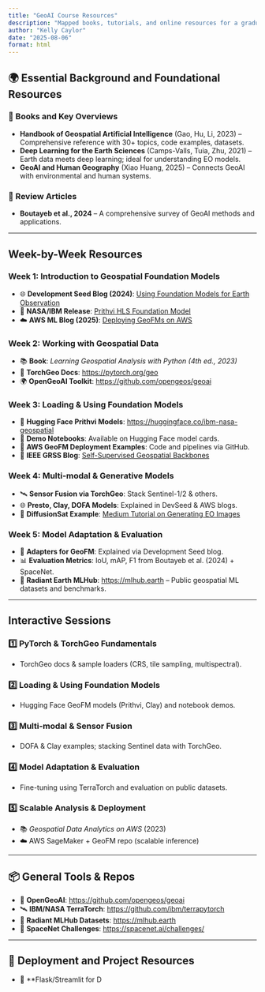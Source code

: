 ```yaml
---
title: "GeoAI Course Resources"
description: "Mapped books, tutorials, and online resources for a graduate research seminar on GeoAI"
author: "Kelly Caylor"
date: "2025-08-06"
format: html
---
```


## 🌍 Essential Background and Foundational Resources

### 📘 Books and Key Overviews
- **Handbook of Geospatial Artificial Intelligence** (Gao, Hu, Li, 2023) – Comprehensive reference with 30+ topics, code examples, datasets.
- **Deep Learning for the Earth Sciences** (Camps-Valls, Tuia, Zhu, 2021) – Earth data meets deep learning; ideal for understanding EO models.
- **GeoAI and Human Geography** (Xiao Huang, 2025) – Connects GeoAI with environmental and human systems.

### 📄 Review Articles
- **Boutayeb et al., 2024** – A comprehensive survey of GeoAI methods and applications.

---

## Week-by-Week Resources

### Week 1: Introduction to Geospatial Foundation Models
- 🌐 **Development Seed Blog (2024)**: [Using Foundation Models for Earth Observation](https://developmentseed.org/blog/2024/11/15/geoai-foundation-models/)
- 🚀 **NASA/IBM Release**: [Prithvi HLS Foundation Model](https://www.earthdata.nasa.gov/news/geoai-foundation-model)
- ☁️ **AWS ML Blog (2025)**: [Deploying GeoFMs on AWS](https://aws.amazon.com/blogs/machine-learning/revolutionizing-earth-observation-with-foundation-models/)

### Week 2: Working with Geospatial Data
- 📚 **Book**: *Learning Geospatial Analysis with Python (4th ed., 2023)*
- 🧰 **TorchGeo Docs**: [https://pytorch.org/geo](https://pytorch.org/geo)
- 🌍 **OpenGeoAI Toolkit**: [https://github.com/opengeos/geoai](https://github.com/opengeos/geoai)

### Week 3: Loading & Using Foundation Models
- 🤗 **Hugging Face Prithvi Models**: [https://huggingface.co/ibm-nasa-geospatial](https://huggingface.co/ibm-nasa-geospatial)
- 📓 **Demo Notebooks**: Available on Hugging Face model cards.
- 🧪 **AWS GeoFM Deployment Examples**: Code and pipelines via GitHub.
- 🧠 **IEEE GRSS Blog**: [Self-Supervised Geospatial Backbones](https://grss-ieee.org/blog/2023/04/self-supervised-backbones/)

### Week 4: Multi-modal & Generative Models
- 🛰️ **Sensor Fusion via TorchGeo**: Stack Sentinel-1/2 & others.
- 🌐 **Presto, Clay, DOFA Models**: Explained in DevSeed & AWS blogs.
- 🧪 **DiffusionSat Example**: [Medium Tutorial on Generating EO Images](https://medium.com/@karray/diffusion-models-for-remote-sensing-part-5-abc123)

### Week 5: Model Adaptation & Evaluation
- 🔌 **Adapters for GeoFM**: Explained via Development Seed blog.
- 📊 **Evaluation Metrics**: IoU, mAP, F1 from Boutayeb et al. (2024) + SpaceNet.
- 📁 **Radiant Earth MLHub**: [https://mlhub.earth](https://mlhub.earth) – Public geospatial ML datasets and benchmarks.

---

## Interactive Sessions

### 1️⃣ PyTorch & TorchGeo Fundamentals
- TorchGeo docs & sample loaders (CRS, tile sampling, multispectral).

### 2️⃣ Loading & Using Foundation Models
- Hugging Face GeoFM models (Prithvi, Clay) and notebook demos.

### 3️⃣ Multi-modal & Sensor Fusion
- DOFA & Clay examples; stacking Sentinel data with TorchGeo.

### 4️⃣ Model Adaptation & Evaluation
- Fine-tuning using TerraTorch and evaluation on public datasets.

### 5️⃣ Scalable Analysis & Deployment
- 📚 *Geospatial Data Analytics on AWS* (2023)
- ☁️ AWS SageMaker + GeoFM repo (scalable inference)

---

## 📦 General Tools & Repos
- 🔧 **OpenGeoAI**: [https://github.com/opengeos/geoai](https://github.com/opengeos/geoai)
- 🛰️ **IBM/NASA TerraTorch**: [https://github.com/ibm/terrapytorch](https://github.com/ibm/terrapytorch)
- 📍 **Radiant MLHub Datasets**: [https://mlhub.earth](https://mlhub.earth)
- 🧪 **SpaceNet Challenges**: [https://spacenet.ai/challenges/](https://spacenet.ai/challenges/)

---

## 🧭 Deployment and Project Resources

- 🔧 **Flask/Streamlit for D
